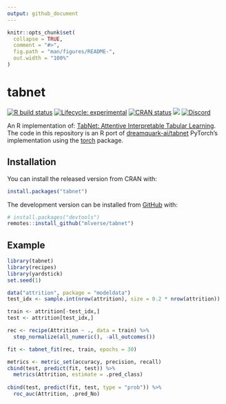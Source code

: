 ```yaml
---
output: github_document
---
```


<!-- README.md is generated from README.Rmd. Please edit that file -->

```r
knitr::opts_chunk$set(
  collapse = TRUE,
  comment = "#>",
  fig.path = "man/figures/README-",
  out.width = "100%"
)
```

# tabnet

<!-- badges: start -->
[![R build status](https://github.com/mlverse/tabnet/workflows/R-CMD-check/badge.svg)](https://github.com/mlverse/tabnet/actions)
[![Lifecycle: experimental](https://img.shields.io/badge/lifecycle-experimental-orange.svg)](https://www.tidyverse.org/lifecycle/#experimental)
[![CRAN status](https://www.r-pkg.org/badges/version/tabnet)](https://CRAN.R-project.org/package=tabnet)
[![](https://cranlogs.r-pkg.org/badges/tabnet)](https://cran.r-project.org/package=tabnet)
[![Discord](https://img.shields.io/discord/837019024499277855?logo=discord)](https://discord.com/invite/s3D5cKhBkx)
<!-- badges: end -->

An R implementation of: [TabNet: Attentive Interpretable Tabular Learning](https://arxiv.org/abs/1908.07442).
The code in this repository is an R port of [dreamquark-ai/tabnet](https://github.com/dreamquark-ai/tabnet) PyTorch's implementation using the [torch](https://github.com/mlverse/torch) package.

## Installation

You can install the released version from CRAN with:

```r
install.packages("tabnet")
```

The development version can be installed from [GitHub](https://github.com/) with:

``` r
# install.packages("devtools")
remotes::install_github("mlverse/tabnet")
```

## Example

```r
library(tabnet)
library(recipes)
library(yardstick)
set.seed(1)

data("attrition", package = "modeldata")
test_idx <- sample.int(nrow(attrition), size = 0.2 * nrow(attrition))

train <- attrition[-test_idx,]
test <- attrition[test_idx,]

rec <- recipe(Attrition ~ ., data = train) %>% 
  step_normalize(all_numeric(), -all_outcomes())

fit <- tabnet_fit(rec, train, epochs = 30)

metrics <- metric_set(accuracy, precision, recall)
cbind(test, predict(fit, test)) %>% 
  metrics(Attrition, estimate = .pred_class)
  
cbind(test, predict(fit, test, type = "prob")) %>% 
  roc_auc(Attrition, .pred_No)
```

